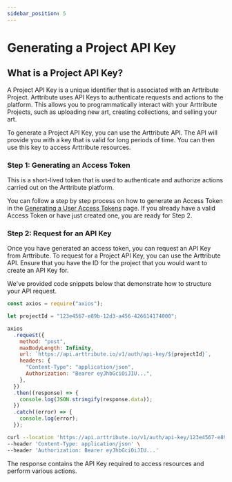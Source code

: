 ```yaml
---
sidebar_position: 5
---
```



# Generating a Project API Key

## What is a Project API Key?

A Project API Key is a unique identifier that is associated with an Arttribute Project. Arttribute uses API Keys to authenticate requests and actions to the platform. This allows you to programmatically interact with your Arttribute Projects, such as uploading new art, creating collections, and selling your art.

To generate a Project API Key, you can use the Arttribute API. The API will provide you with a key that is valid for long periods of time. You can then use this key to access Arttribute resources.

### Step 1: Generating an Access Token

This is a short-lived token that is used to authenticate and authorize actions carried out on the Arttribute platform.

You can follow a step by step process on how to generate an Access Token in the [Generating a User Access Tokens](/generate-access-token) page. If you already have a valid Access Token or have just created one, you are ready for Step 2.

### Step 2: Request for an API Key

Once you have generated an access token, you can request an API Key from Arttribute. To request for a Project API Key, you can use the Arttribute API. Ensure that you have the ID for the project that you would want to create an API Key for.

We've provided code snippets below that demonstrate how to structure your API request.

<!-- import Baseurl from "@site/src/components/reusable/BaseUrl";
<Baseurl></Baseurl>; -->

<Tabs>

<TabItem value="nodejs" label="NodeJS">

```js title="Making a Node JS request with axios"
const axios = require("axios");

let projectId = "123e4567-e89b-12d3-a456-426614174000";

axios
  .request({
    method: "post",
    maxBodyLength: Infinity,
    url: `https://api.arttribute.io/v1/auth/api-key/${projectId}`,
    headers: {
      "Content-Type": "application/json",
      Authorization: "Bearer eyJhbGciOiJIU...",
    },
  })
  .then((response) => {
    console.log(JSON.stringify(response.data));
  })
  .catch((error) => {
    console.log(error);
  });
```

</TabItem>

<TabItem value="curl" label="cURL">

```bash title="Making a POST request with cURL"
curl --location 'https://api.arttribute.io/v1/auth/api-key/123e4567-e89b-12d3-a456-426614174000' \
--header 'Content-Type: application/json' \
--header 'Authorization: Bearer eyJhbGciOiJIU...'
```

</TabItem>

</Tabs>

The response contains the API Key required to access resources and perform various actions.
